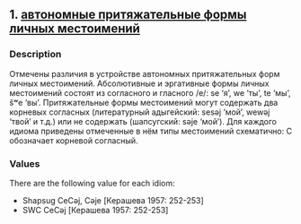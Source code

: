 ## 1. <a href =  'https://agricolamz.github.io/The_Circassian_Isoglosses_Database/1.html'>автономные притяжательные формы личных местоимений</a>
### Description

Отмечены различия в устройстве автономных притяжательных форм личных местоимений. Абсолютивные и эргативные формы личных местоимений состоят из согласного и гласного /e/: se ‘я’, we ‘ты’, te ‘мы’, ŝʷe ‘вы’. Притяжательные формы местоимений могут содержать два корневых согласных (литературный адыгейский: sesəj ‘мой’, wewəj ‘твой’ и т.д.) или не содержать (шапсугский: səje ‘мой’). Для каждого идиома приведены отмеченные в нём типы местоимений схематично: C обозначает корневой согласный.

### Values
There are the following value for each idiom:

* Shapsug  CeCəj, Cəje [Керашева 1957: 252-253] 
* SWC  CeCəj [Керашева 1957: 252-253] 

